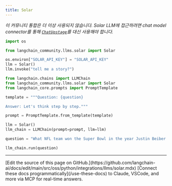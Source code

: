 ```yaml
---
title: Solar
---
```


*이 커뮤니티 통합은 더 이상 사용되지 않습니다. Solar LLM에 접근하려면 chat model connector를 통해 [`ChatUpstage`](/oss/python/integrations/chat/upstage)를 대신 사용해야 합니다.*

```python
import os

from langchain_community.llms.solar import Solar

os.environ["SOLAR_API_KEY"] = "SOLAR_API_KEY"
llm = Solar()
llm.invoke("tell me a story?")
```

```python
from langchain.chains import LLMChain
from langchain_community.llms.solar import Solar
from langchain_core.prompts import PromptTemplate

template = """Question: {question}

Answer: Let's think step by step."""

prompt = PromptTemplate.from_template(template)

llm = Solar()
llm_chain = LLMChain(prompt=prompt, llm=llm)

question = "What NFL team won the Super Bowl in the year Justin Beiber was born?"

llm_chain.run(question)
```

---

<Callout icon="pen-to-square" iconType="regular">
    [Edit the source of this page on GitHub.](https://github.com/langchain-ai/docs/edit/main/src/oss/python/integrations/llms/solar.mdx)
</Callout>
<Tip icon="terminal" iconType="regular">
    [Connect these docs programmatically](/use-these-docs) to Claude, VSCode, and more via MCP for    real-time answers.
</Tip>
